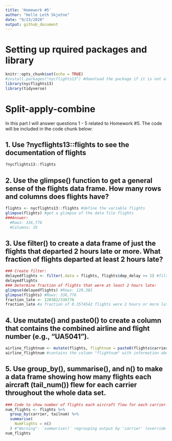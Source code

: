 ```yaml
---
title: 'Homework #5'
author: "Helle Leth Skjetne"
date: "9/23/2020"
output: github_document
---
```


# Setting up rquired packages and library
```r
knitr::opts_chunk$set(echo = TRUE)
#install.packages("nycflights13") #download the package if it is not already installed
library(nycflights13)
library(tidyverse)
```

# Split-apply-combine

In this part I will answer questions 1 - 5 related to Homework #5. The code will be included in the code chunk below:

## 1. Use ?nycflights13::flights to see the documentation of flights
```r
?nycflights13::flights
```

## 2. Use the glimpse() function to get a general sense of the flights data frame. How many rows and columns does flights have?
```r
flights <- nycflights13::flights #define the variable flights
glimpse(flights) #get a glimpse of the data file flights
###Answer:
  #Rows: 336,776
  #Columns: 19
```


## 3. Use filter() to create a data frame of just the flights that departed 2 hours late or more. What fraction of flights departed at least 2 hours late?
```r
### Create filter:
delayedflights <- filter(.data = flights, flights$dep_delay >= 2) #filter data frame for flights that departed ≥2 late
delayedflights
### Determine fraction of flights that were at least 2 hours late:
glimpse(delayedflights) #Rows: 120,382
glimpse(flights) #Rows: 336,776
fraction_late <- 120382/336776
fraction_late #a fraction of 0.3574542 flights were 2 hours or more late
```

## 4. Use mutate() and paste0() to create a column that contains the combined airline and flight number (e.g., “UA5041”).
```r
airline_flightnum <- mutate(flights, flightnum = paste0(flights$carrier, flights$flight))
airline_flightnum #contains the column "flightnum" with information about combined airline and flight number
```

## 5. Use group_by(), summarise(), and n() to make a data frame showing how many flights each aircraft (tail_num()) flew for each carrier throughout the whole data set.
```r
### Code to show number of flights each aircraft flew for each carrier:
num_flights <- flights %>%
  group_by(carrier, tailnum) %>%
  summarise(
    NumFlights = n()
  ) #"Warning": `summarise()` regrouping output by 'carrier' (override with `.groups` argument)
num_flights
```


